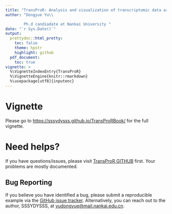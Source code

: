 ---
title: "TransProR: Analysis and visualization of transcriptomic data are currently in progress. Future directions include multi-modal fusion, sparse learning, and the investigation of spatio-temporal effects."
author: "Dongyue Yu\\

        Ph.d candiadate at Nankai University "
date: "`r Sys.Date()`"
output:
  prettydoc::html_pretty:
    toc: false
    theme: hpstr
    highlight: github
  pdf_document:
    toc: true
vignette: >
  %\VignetteIndexEntry{TransProR}
  %\VignetteEngine{knitr::rmarkdown}
  %\usepackage[utf8]{inputenc}
---

# Vignette

Please go to <https://sssydysss.github.io/TransProRBook/> for the full vignette.

# Need helps?

If you have questions/issues, please visit [TransProR GITHUB](https://sssydysss.github.io/TransProRBook/) first. Your problems are mostly documented.

## Bug Reporting

If you believe you have identified a bug, please submit a reproducible example via the [GitHub issue tracker](https://github.com/SSSYDYSSS/TransProR/issues). Alternatively, you can reach out to the author, SSSYDYSSS, at [yudongyue\@mail.nankai.edu.cn](mailto:yudongyue@mail.nankai.edu.cn).

